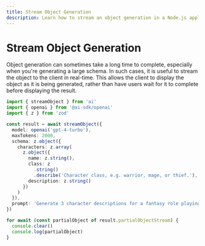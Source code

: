 ```yaml
---
title: Stream Object Generation
description: Learn how to stream an object generation in a Node.js application.
---
```


# Stream Object Generation

Object generation can sometimes take a long time to complete, especially when you're generating a large schema.
In such cases, it is useful to stream the object to the client in real-time.
This allows the client to display the object as it is being generated,
rather than have users wait for it to complete before displaying the result.

```ts file='index.ts'
import { streamObject } from 'ai'
import { openai } from '@ai-sdk/openai'
import { z } from 'zod'

const result = await streamObject({
  model: openai('gpt-4-turbo'),
  maxTokens: 2000,
  schema: z.object({
    characters: z.array(
      z.object({
        name: z.string(),
        class: z
          .string()
          .describe('Character class, e.g. warrior, mage, or thief.'),
        description: z.string()
      })
    )
  }),
  prompt: 'Generate 3 character descriptions for a fantasy role playing game.'
})

for await (const partialObject of result.partialObjectStream) {
  console.clear()
  console.log(partialObject)
}
```
